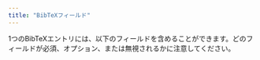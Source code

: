 ```yaml
---
title: "BibTeXフィールド"
---
```


1つのBibTeXエントリには、以下のフィールドを含めることができます。どのフィールドが必須、オプション、または無視されるかに注意してください。


<CardGrid>
    <LinkCard
        href="/ko/fields/address/"
        title="address"
        description="出版社や機関の住所、通常は都市名。"
    />
    <LinkCard
        href="/ko/fields/annote/"
        title="annote"
        description="文献の注釈、追加の文脈やコメントを提供。"
    />
    <LinkCard
        href="/ko/fields/author/"
        title="author"
        description="作品の著者、通常は貢献度順に記載されます。"
    />
    <LinkCard
        href="/ko/fields/booktitle/"
        title="booktitle"
        description="本の一部（例: 章）を引用する場合の書籍名。"
    />
    <LinkCard
        href="/ko/fields/chapter/"
        title="chapter"
        description="大きな作品内の特定の章やセクション番号。"
    />
    <LinkCard
        href="/ko/fields/crossref/"
        title="crossref"
        description="他のBibTeXエントリへの参照、関連する作品をつなぐために便利。"
    />
    <LinkCard
        href="/ko/fields/doi/"
        title="doi"
        description="電子出版物のユニークな識別コードであるDigital Object Identifier。"
    />
    <LinkCard
        href="/ko/fields/edition/"
        title="edition"
        description="本や出版物の版、特に後の版で指定されることが多い。"
    />
    <LinkCard
        href="/ko/fields/editor/"
        title="editor"
        description="編集された巻やコレクションの編集者、通常は著者の代わりに。"
    />
    <LinkCard
        href="/ko/fields/email/"
        title="email"
        description="作品または主な連絡先に関連するメールアドレス。"
    />
    <LinkCard
        href="/ko/fields/fields/"
        title="BibTeX Fields"
        description="BibTeXで引用を定義するための利用可能なすべてのフィールドの包括的リスト。"
    />
    <LinkCard
        href="/ko/fields/howpublished/"
        title="howpublished"
        description="出版方法またはメディア、特に非伝統的な形式において。"
    />
    <LinkCard
        href="/ko/fields/institution/"
        title="institution"
        description="作品を担当した機関、技術報告書の場合によく使用されます。"
    />
    <LinkCard
        href="/ko/fields/journal/"
        title="journal"
        description="作品が発表された学術雑誌。"
    />
    <LinkCard
        href="/ko/fields/month/"
        title="month"
        description="出版月、通常は年フィールドと組み合わせて使用されます。"
    />
    <LinkCard
        href="/ko/fields/note/"
        title="note"
        description="参照に関連する追加のノートや情報。"
    />
    <LinkCard
        href="/ko/fields/number/"
        title="number"
        description="ジャーナル、雑誌、技術報告書などの番号。"
    />
    <LinkCard
        href="/ko/fields/organization/"
        title="organization"
        description="会議を主催する組織やマニュアルを発行する組織。"
    />
    <LinkCard
        href="/ko/fields/pages/"
        title="pages"
        description="参照する資料のページ範囲、通常は開始ページ-終了ページ。"
    />
    <LinkCard
        href="/ko/fields/publisher/"
        title="publisher"
        description="作品を出版した出版社や機関。"
    />
    <LinkCard
        href="/ko/fields/school/"
        title="school"
        description="論文や学位論文が発表された学術機関。"
    />
    <LinkCard
        href="/ko/fields/series/"
        title="series"
        description="作品が発表された書籍や雑誌のシリーズ。"
    />
    <LinkCard
        href="/ko/fields/title/"
        title="title"
        description="参照された作品の主題タイトル。"
    />
    <LinkCard
        href="/ko/fields/type/"
        title="type"
        description="技術報告書や論文の特定のタイプ。"
    />
    <LinkCard
        href="/ko/fields/volume/"
        title="volume"
        description="書籍や雑誌の巻号、特に複数巻からなる作品の場合。"
    />
    <LinkCard
        href="/ko/fields/year/"
        title="year"
        description="作品の発行年または発表年。"
    />
</CardGrid>
